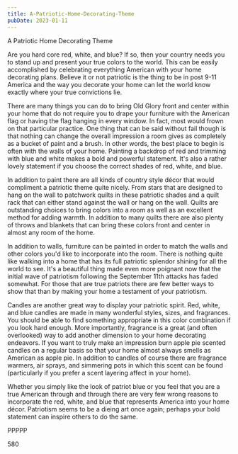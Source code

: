 ```yaml
---
title: A-Patriotic-Home-Decorating-Theme
pubDate: 2023-01-11
---
```


A Patriotic Home Decorating Theme

Are you hard core red, white, and blue? If so, then your country needs you to stand up and present your true colors to the world. This can be easily accomplished by celebrating everything American with your home decorating plans. Believe it or not patriotic is the thing to be in post 9-11 America and the way you decorate your home can let the world know exactly where your true convictions lie. 

There are many things you can do to bring Old Glory front and center within your home that do not require you to drape your furniture with the American flag or having the flag hanging in every window. In fact, most would frown on that particular practice. One thing that can be said without fail though is that nothing can change the overall impression a room gives as completely as a bucket of paint and a brush. In other words, the best place to begin is often with the walls of your home. Painting a backdrop of red and trimming with blue and white makes a bold and powerful statement. It's also a rather lovely statement if you choose the correct shades of red, white, and blue.

In addition to paint there are all kinds of country style décor that would compliment a patriotic theme quite nicely. From stars that are designed to hang on the wall to patchwork quilts in these patriotic shades and a quilt rack that can either stand against the wall or hang on the wall. Quilts are outstanding choices to bring colors into a room as well as an excellent method for adding warmth. In addition to many quilts there are also plenty of throws and blankets that can bring these colors front and center in almost any room of the home. 

In addition to walls, furniture can be painted in order to match the walls and other colors you'd like to incorporate into the room. There is nothing quite like walking into a home that has its full patriotic splendor shining for all the world to see. It's a beautiful thing made even more poignant now that the initial wave of patriotism following the September 11th attacks has faded somewhat. For those that are true patriots there are few better ways to show that than by making your home a testament of your patriotism. 

Candles are another great way to display your patriotic spirit. Red, white, and blue candles are made in many wonderful styles, sizes, and fragrances. You should be able to find something appropriate in this color combination if you look hard enough. More importantly, fragrance is a great (and often overlooked) way to add another dimension to your home decorating endeavors. If you want to truly make an impression burn apple pie scented candles on a regular basis so that your home almost always smells as American as apple pie. In addition to candles of course there are fragrance warmers, air sprays, and simmering pots in which this scent can be found (particularly if you prefer a scent layering affect in your home).

Whether you simply like the look of patriot blue or you feel that you are a true American through and through there are very few wrong reasons to incorporate the red, white, and blue that represents America into your home décor. Patriotism seems to be a dieing art once again; perhaps your bold statement can inspire others to do the same.

PPPPP

580